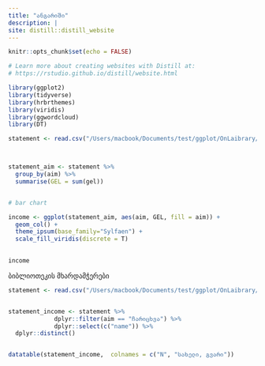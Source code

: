 ```yaml
---
title: "ანგარიში"
description: |
site: distill::distill_website
---
```



```r
knitr::opts_chunk$set(echo = FALSE)

# Learn more about creating websites with Distill at:
# https://rstudio.github.io/distill/website.html

library(ggplot2)
library(tidyverse)
library(hrbrthemes)
library(viridis)
library(ggwordcloud)
library(DT)


```





```r

statement <- read.csv("/Users/macbook/Documents/test/ggplot/OnLaibrary/data/statement.csv")



statement_aim <- statement %>% 
  group_by(aim) %>% 
  summarise(GEL = sum(gel))


# bar chart 

income <- ggplot(statement_aim, aes(aim, GEL, fill = aim)) +
  geom_col() +
  theme_ipsum(base_family="Sylfaen") +
  scale_fill_viridis(discrete = T)
  

income

```



ბიბლიოთეკის მხარდამჭერები 

```r



statement <- read.csv("/Users/macbook/Documents/test/ggplot/OnLaibrary/data/statement.csv")


statement_income <- statement %>%
             dplyr::filter(aim == "ჩარიცხვა") %>%
             dplyr::select(c("name")) %>%
  dplyr::distinct()


datatable(statement_income,  colnames = c("N", "სახელი, გვარი"))
```
